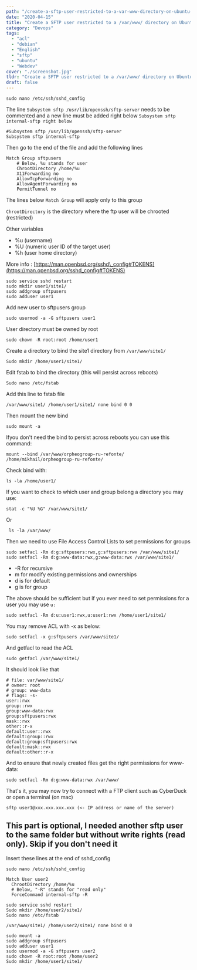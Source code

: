 ```yaml
---
path: "/create-a-sftp-user-restricted-to-a-var-www-directory-on-ubuntu-debian"
date: "2020-04-15"
title: "Create a SFTP user restricted to a /var/www/ directory on Ubuntu/Debian"
category: "Devops"
tags:
  - "acl"
  - "debian"
  - "English"
  - "sftp"
  - "ubuntu"
  - "Webdev"
cover: "./screenshot.jpg"
tldr: "Create a SFTP user restricted to a /var/www/ directory on Ubuntu/Debian"
draft: false
---
```


```
sudo nano /etc/ssh/sshd_config
```

The line `Subsystem sftp /usr/lib/openssh/sftp-server` needs to be commented and a new line must be added right below `Subsystem sftp internal-sftp right below`

```
#Subsystem sftp /usr/lib/openssh/sftp-server
Subsystem sftp internal-sftp
```

Then go to the end of the file and add the following lines

```
Match Group sftpusers
    # Below, %u stands for user
    ChrootDirectory /home/%u
    X11Forwarding no
    AllowTcpForwarding no
    AllowAgentForwarding no
    PermitTunnel no

```

The lines below `Match Group` will apply only to this group

`ChrootDirectory` is the directory where the ftp user will be chrooted (restricted)

Other variables

- %u (username)
- %U (numeric user ID of the target user)
- %h (user home directory)

More info : [https://man.openbsd.org/sshd\_config#TOKENS](https://man.openbsd.org/sshd_config#TOKENS)

```
sudo service sshd restart
sudo mkdir user1/site1/
sudo addgroup sftpusers
sudo adduser user1
```

Add new user to sftpusers group

```
sudo usermod -a -G sftpusers user1
```

User directory must be owned by root

```
sudo chown -R root:root /home/user1
```

Create a directory to bind the site1 directory from `/var/www/site1/`

```
Sudo mkdir /home/user1/site1/
```

Edit fstab to bind the directory (this will persist across reboots)

```
Sudo nano /etc/fstab
```

Add this line to fstab file

```
/var/www/site1/ /home/user1/site1/ none bind 0 0
```

Then mount the new bind

```
sudo mount -a
```

Ifyou don't need the bind to persist across reboots you can use this command:

```
mount --bind /var/www/orpheogroup-ru-refonte/ /home/mikhail/orpheogroup-ru-refonte/
```

Check bind with:

```
ls -la /home/user1/
```

If you want to check to which user and group belong a directory you may use:

```
stat -c "%U %G" /var/www/site1/
```

Or

```
 ls -la /var/www/
```

Then we need to use File Access Control Lists to set permissions for groups

```
sudo setfacl -Rm d:g:sftpusers:rwx,g:sftpusers:rwx /var/www/site1/
sudo setfacl -Rm d:g:www-data:rwx,g:www-data:rwx /var/www/site1/
```

- \-R for recursive
- m for modify existing permissions and ownerships
- d is for default
- g is for group

The above should be sufficient but if you ever need to set permissions for a user you may use `u:`

```
sudo setfacl -Rm d:u:user1:rwx,u:user1:rwx /home/user1/site1/
```

You may remove ACL with -x as below:

```
sudo setfacl -x g:sftpusers /var/www/site1/
```

And getfacl to read the ACL

```
sudo getfacl /var/www/site1/
```

It should look like that

```
# file: var/www/site1/
# owner: root
# group: www-data
# flags: -s-
user::rwx
group::rwx
group:www-data:rwx
group:sftpusers:rwx
mask::rwx
other::r-x
default:user::rwx
default:group::rwx
default:group:sftpusers:rwx
default:mask::rwx
default:other::r-x
```

And to ensure that newly created files get the right permissions for www-data:

```
sudo setfacl -Rm d:g:www-data:rwx /var/www/ 
```

That's it, you may now try to connect with a FTP client such as CyberDuck or open a terminal (on mac)

```
sftp user1@xxx.xxx.xxx.xxx (<- IP address or name of the server)
```

## This part is optional, I needed another sftp user to the same folder but without write rights (read only). Skip if you don't need it

Insert these lines at the end of sshd\_config

```
sudo nano /etc/ssh/sshd_config
```

```
Match User user2
  ChrootDirectory /home/%u
  # Below, "-R" stands for "read only"
  ForceCommand internal-sftp -R
```

```
sudo service sshd restart
Sudo mkdir /home/user2/site1/
Sudo nano /etc/fstab
```

```
/var/www/site1/ /home/user2/site1/ none bind 0 0
```

```
sudo mount -a
sudo addgroup sftpusers
sudo adduser user1
sudo usermod -a -G sftpusers user2
sudo chown -R root:root /home/user2
Sudo mkdir /home/user1/site1/
```
